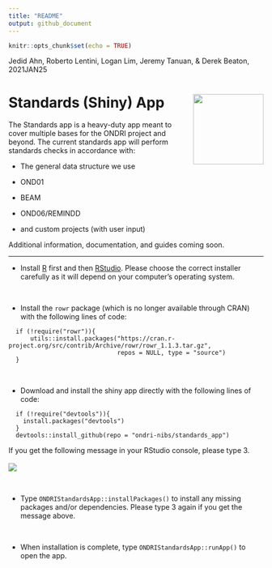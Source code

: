 ```yaml
---
title: "README"
output: github_document
---
```


```r
knitr::opts_chunk$set(echo = TRUE)
```

Jedid Ahn, Roberto Lentini, Logan Lim, Jeremy Tanuan, & Derek Beaton, 2021JAN25

# Standards (Shiny) App <img src='etc/logo.png' align="right" height="139"/>

The Standards app is a heavy-duty app meant to cover multiple bases for the ONDRI project and beyond. 
The current standards app will perform standards checks in accordance with:

  - The general data structure we use

  - OND01

  - BEAM

  - OND06/REMINDD

  - and custom projects (with user input)

Additional information, documentation, and guides coming soon.

<hr>

* Install [R](https://cran.r-project.org/) first and then [RStudio](https://rstudio.com/products/rstudio/download/). Please choose the correct installer carefully as it will depend on your computer's operating system.

<br>

* Install the `rowr` package (which is no longer available through CRAN) with the following lines of code:
```
  if (!require("rowr")){
      utils::install.packages("https://cran.r-project.org/src/contrib/Archive/rowr/rowr_1.1.3.tar.gz",
                              repos = NULL, type = "source")
  }
```

<br>

* Download and install the shiny app directly with the following lines of code:
```
  if (!require("devtools")){
    install.packages("devtools")
  }
  devtools::install_github(repo = "ondri-nibs/standards_app")
```
If you get the following message in your RStudio console, please type 3.
<br><br>
<img src='etc/package-update.png'>

<br>

* Type ```ONDRIStandardsApp::installPackages()``` to install any missing packages and/or dependencies. Please type 3 again if you get the message above.

<br>

* When installation is complete, type ```ONDRIStandardsApp::runApp()``` to open the app.